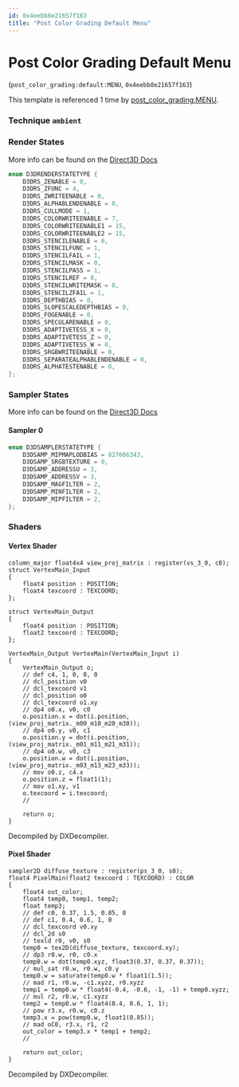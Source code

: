 ```yaml
---
id: 0x4eebb8e21657f163
title: "Post Color Grading Default Menu"
---
```


# Post Color Grading Default Menu
(`post_color_grading:default:MENU`, `0x4eebb8e21657f163`)

This template is referenced 1 time by [post_color_grading:MENU](/docs/Generated/Render%20Templates/post.render_template_database#post-color-grading-menu).


### Technique `ambient`
### Render States
More info can be found on the [Direct3D Docs](https://learn.microsoft.com/en-us/windows/win32/direct3d9/d3drenderstatetype)
```cpp
enum D3DRENDERSTATETYPE {
	D3DRS_ZENABLE = 0,
	D3DRS_ZFUNC = 4,
	D3DRS_ZWRITEENABLE = 0,
	D3DRS_ALPHABLENDENABLE = 0,
	D3DRS_CULLMODE = 1,
	D3DRS_COLORWRITEENABLE = 7,
	D3DRS_COLORWRITEENABLE1 = 15,
	D3DRS_COLORWRITEENABLE2 = 15,
	D3DRS_STENCILENABLE = 0,
	D3DRS_STENCILFUNC = 1,
	D3DRS_STENCILFAIL = 1,
	D3DRS_STENCILMASK = 0,
	D3DRS_STENCILPASS = 1,
	D3DRS_STENCILREF = 0,
	D3DRS_STENCILWRITEMASK = 0,
	D3DRS_STENCILZFAIL = 1,
	D3DRS_DEPTHBIAS = 0,
	D3DRS_SLOPESCALEDEPTHBIAS = 0,
	D3DRS_FOGENABLE = 0,
	D3DRS_SPECULARENABLE = 0,
	D3DRS_ADAPTIVETESS_X = 0,
	D3DRS_ADAPTIVETESS_Z = 0,
	D3DRS_ADAPTIVETESS_W = 0,
	D3DRS_SRGBWRITEENABLE = 0,
	D3DRS_SEPARATEALPHABLENDENABLE = 0,
	D3DRS_ALPHATESTENABLE = 0,
};
```
### Sampler States
More info can be found on the [Direct3D Docs](https://learn.microsoft.com/en-us/windows/win32/direct3d9/d3dsamplerstatetype)
#### Sampler 0
```cpp
enum D3DSAMPLERSTATETYPE {
	D3DSAMP_MIPMAPLODBIAS = 827606343,
	D3DSAMP_SRGBTEXTURE = 0,
	D3DSAMP_ADDRESSU = 3,
	D3DSAMP_ADDRESSV = 3,
	D3DSAMP_MAGFILTER = 2,
	D3DSAMP_MINFILTER = 2,
	D3DSAMP_MIPFILTER = 2,
};
```
### Shaders
#### Vertex Shader
```hlsl
column_major float4x4 view_proj_matrix : register(vs_3_0, c0);
struct VertexMain_Input
{
    float4 position : POSITION;
    float4 texcoord : TEXCOORD;
};

struct VertexMain_Output
{
    float4 position : POSITION;
    float2 texcoord : TEXCOORD;
};

VertexMain_Output VertexMain(VertexMain_Input i)
{
    VertexMain_Output o;
    // def c4, 1, 0, 0, 0
    // dcl_position v0
    // dcl_texcoord v1
    // dcl_position o0
    // dcl_texcoord o1.xy
    // dp4 o0.x, v0, c0
    o.position.x = dot(i.position, (view_proj_matrix._m00_m10_m20_m30));
    // dp4 o0.y, v0, c1
    o.position.y = dot(i.position, (view_proj_matrix._m01_m11_m21_m31));
    // dp4 o0.w, v0, c3
    o.position.w = dot(i.position, (view_proj_matrix._m03_m13_m23_m33));
    // mov o0.z, c4.x
    o.position.z = float1(1);
    // mov o1.xy, v1
    o.texcoord = i.texcoord;
    // 

    return o;
}
```
Decompiled by DXDecompiler.
#### Pixel Shader
```hlsl
sampler2D diffuse_texture : register(ps_3_0, s0);
float4 PixelMain(float2 texcoord : TEXCOORD) : COLOR
{
    float4 out_color;
    float4 temp0, temp1, temp2;
    float temp3;
    // def c0, 0.37, 1.5, 0.85, 0
    // def c1, 0.4, 0.6, 1, 0
    // dcl_texcoord v0.xy
    // dcl_2d s0
    // texld r0, v0, s0
    temp0 = tex2D(diffuse_texture, texcoord.xy);
    // dp3 r0.w, r0, c0.x
    temp0.w = dot(temp0.xyz, float3(0.37, 0.37, 0.37));
    // mul_sat r0.w, r0.w, c0.y
    temp0.w = saturate(temp0.w * float1(1.5));
    // mad r1, r0.w, -c1.xyzz, r0.xyzz
    temp1 = temp0.w * float4(-0.4, -0.6, -1, -1) + temp0.xyzz;
    // mul r2, r0.w, c1.xyzz
    temp2 = temp0.w * float4(0.4, 0.6, 1, 1);
    // pow r3.x, r0.w, c0.z
    temp3.x = pow(temp0.w, float1(0.85));
    // mad oC0, r3.x, r1, r2
    out_color = temp3.x * temp1 + temp2;
    // 

    return out_color;
}
```
Decompiled by DXDecompiler.
